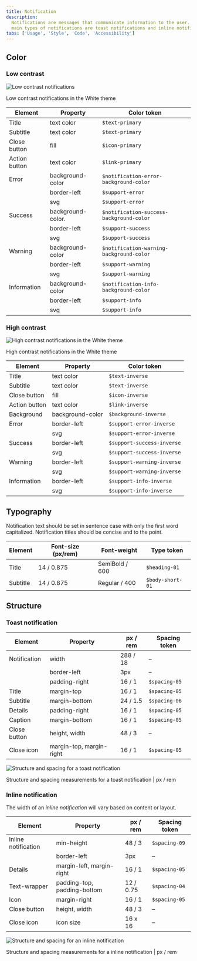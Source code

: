 ```yaml
---
title: Notification
description:
  Notifications are messages that communicate information to the user. The two
  main types of notifications are toast notifications and inline notifications.
tabs: ['Usage', 'Style', 'Code', 'Accessibility']
---
```


## Color

### Low contrast

![Low contrast notifications](images/notification-style-3.png)

<Caption>Low contrast notifications in the White theme</Caption>

| Element       | Property          | Color token                              |
| ------------- | ----------------- | ---------------------------------------- |
| Title         | text color        | `$text-primary`                          |
| Subtitle      | text color        | `$text-primary`                          |
| Close button  | fill              | `$icon-primary`                          |
| Action button | text color        | `$link-primary`                          |
| Error         | background-color  | `$notification-error-background-color`   |
|               | border-left       | `$support-error`                         |
|               | svg               | `$support-error`                         |
| Success       | background-color. | `$notification-success-background-color` |
|               | border-left       | `$support-success`                       |
|               | svg               | `$support-success`                       |
| Warning       | background-color  | `$notification-warning-background-color` |
|               | border-left       | `$support-warning`                       |
|               | svg               | `$support-warning`                       |
| Information   | background-color  | `$notification-info-background-color`    |
|               | border-left       | `$support-info`                          |
|               | svg               | `$support-info`                          |

### High contrast

![High contrast notifications in the White theme](images/notification-style-4.png)

<Caption>High contrast notifications in the White theme</Caption>

<br />

| Element       | Property         | Color token                |
| ------------- | ---------------- | -------------------------- |
| Title         | text color       | `$text-inverse`            |
| Subtitle      | text color       | `$text-inverse`            |
| Close button  | fill             | `$icon-inverse`            |
| Action button | text color       | `$link-inverse`            |
| Background    | background-color | `$background-inverse`      |
| Error         | border-left      | `$support-error-inverse`   |
|               | svg              | `$support-error-inverse`   |
| Success       | border-left      | `$support-success-inverse` |
|               | svg              | `$support-success-inverse` |
| Warning       | border-left      | `$support-warning-inverse` |
|               | svg              | `$support-warning-inverse` |
| Information   | border-left      | `$support-info-inverse`    |
|               | svg              | `$support-info-inverse`    |

## Typography

Notification text should be set in sentence case with only the first word
capitalized. Notification titles should be concise and to the point.

| Element  | Font-size (px/rem) | Font-weight    | Type token       |
| -------- | ------------------ | -------------- | ---------------- |
| Title    | 14 / 0.875         | SemiBold / 600 | `$heading-01`    |
| Subtitle | 14 / 0.875         | Regular / 400  | `$body-short-01` |

## Structure

### Toast notification

| Element      | Property                 | px / rem | Spacing token |
| ------------ | ------------------------ | -------- | ------------- |
| Notification | width                    | 288 / 18 | –             |
|              | border-left              | 3px      | –             |
|              | padding-right            | 16 / 1   | `$spacing-05` |
| Title        | margin-top               | 16 / 1   | `$spacing-05` |
| Subtitle     | margin-bottom            | 24 / 1.5 | `$spacing-06` |
| Details      | padding-right            | 16 / 1   | `$spacing-05` |
| Caption      | margin-bottom            | 16 / 1   | `$spacing-05` |
| Close button | height, width            | 48 / 3   | –             |
| Close icon   | margin-top, margin-right | 16 / 1   | `$spacing-05` |

<div className="image--fixed">

![Structure and spacing for a toast notification](images/notification-style-1.png)

</div>

<Caption>
  Structure and spacing measurements for a toast notification | px / rem
</Caption>

### Inline notification

The width of an _inline notification_ will vary based on content or layout.

| Element             | Property                    | px / rem  | Spacing token |
| ------------------- | --------------------------- | --------- | ------------- |
| Inline notification | min-height                  | 48 / 3    | `$spacing-09` |
|                     | border-left                 | 3px       | –             |
| Details             | margin-left, margin-right   | 16 / 1    | `$spacing-05` |
| Text-wrapper        | padding-top, padding-bottom | 12 / 0.75 | `$spacing-04` |
| Icon                | margin-right                | 16 / 1    | `$spacing-05` |
| Close button        | height, width               | 48 / 3    | –             |
| Close icon          | icon size                   | 16 x 16   | –             |

<div className="image--fixed">

![Structure and spacing for an inline notification](images/notification-style-2.png)

</div>

<Caption>
  Structure and spacing measurements for a inline notification | px / rem
</Caption>
